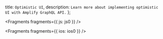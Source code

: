   title: `Optimistic UI`,
  description: `Learn more about implementing optimistic UI with Amplify GraphQL API.`
};


<Fragments fragments={{ js: js0 }} />


<Fragments fragments={{ ios: ios0 }} />